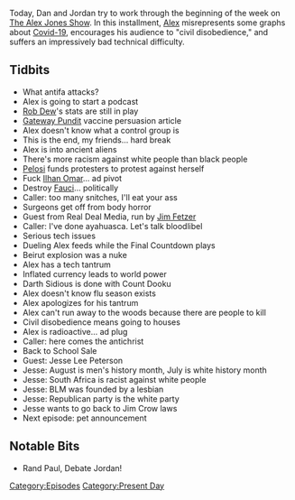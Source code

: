 {{DEFAULTSORT:
    #_EPISODE_0465:August 3-4, 2020
}}{{Episode
    | title             = August 3-4, 2020
    | caption           = Listen to this episode on [https://knowledgefight.libsyn.com/465-august-3-4-2020 Libsyn] [https://open.spotify.com/episode/4Q9lPs8KIqJweKEoSJzeWm Spotify], Read the [[Transcript/465: August 3-4, 2020|Unofficial Transcript]]
    | episodeNumber     = 465
    | length            = 01:31:45
    | airDate           = August 5, 2020
    | coverageStartDate = August 3, 2020
    | coverageEndDate   = August 4, 2020
    | episodeType       = [[:Category:Present Day|Present Day]]
    | appearance        = [[Rob Dew]], [[Nancy Pelosi]], [[Ilhan Omar]], [[Anthony Fauci]], [[Jim Fetzer]], [[Jesse Lee Peterson]]
    | oocDrop           = I made a t-shirt: This honkey ain't voiting for no donkey
    | previousEpisode   = [[464: July 31-August 1, 2020]]
    | nextEpisode       = [[466: August 5-6, 2020]]
}}

{{Stub}}

Today, Dan and Jordan try to work through the beginning of the week on [[The Alex Jones Show]]. In this installment, [[Alex Jones|Alex]] misrepresents some graphs about [[Covid-19]], encourages his audience to "civil disobedience," and suffers an impressively bad technical difficulty.

==Tidbits==

*What antifa attacks?
*Alex is going to start a podcast
*[[Rob Dew]]'s stats are still in play
*[[Gateway Pundit]] vaccine persuasion article
*Alex doesn't know what a control group is
*This is the end, my friends... hard break
*Alex is into ancient aliens
*There's more racism against white people than black people
*[[Nancy Pelosi|Pelosi]] funds protesters to protest against herself
*Fuck [[Ilhan Omar]]... ad pivot
*Destroy [[Anthony Fauci|Fauci]]... politically
*Caller: too many snitches, I'll eat your ass
*Surgeons get off from body horror
*Guest from Real Deal Media, run by [[Jim Fetzer]]
*Caller: I've done ayahuasca. Let's talk bloodlibel
*Serious tech issues
*Dueling Alex feeds while the Final Countdown plays
*Beirut explosion was a nuke
*Alex has a tech tantrum
*Inflated currency leads to world power
*Darth Sidious is done with Count Dooku
*Alex doesn't know flu season exists
*Alex apologizes for his tantrum
*Alex can't run away to the woods because there are people to kill
*Civil disobedience means going to houses
*Alex is radioactive... ad plug
*Caller: here comes the antichrist
*Back to School Sale
*Guest: Jesse Lee Peterson
*Jesse: August is men's history month, July is white history month
*Jesse: South Africa is racist against white people
*Jesse: BLM was founded by a lesbian
*Jesse: Republican party is the white party
*Jesse wants to go back to Jim Crow laws
*Next episode: pet announcement

==Notable Bits==

*Rand Paul, Debate Jordan!

[[Category:Episodes]]
[[Category:Present Day]]
